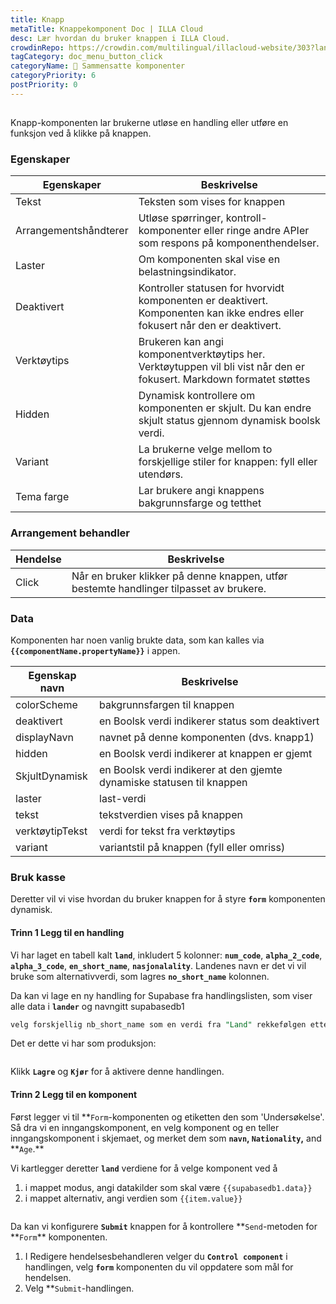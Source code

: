 ```yaml
---
title: Knapp
metaTitle: Knappekomponent Doc | ILLA Cloud
desc: Lær hvordan du bruker knappen i ILLA Cloud.
crowdinRepo: https://crowdin.com/multilingual/illacloud-website/303?languages=no&filter=basic&value=0
tagCategory: doc_menu_button_click
categoryName: 🧬 Sammensatte komponenter
categoryPriority: 6
postPriority: 0
---
```


## <h2 hidden>Hva er knapp?</h2>

Knapp-komponenten lar brukerne utløse en handling eller utføre en funksjon ved å klikke på knappen. 

### Egenskaper

| Egenskaper            | Beskrivelse                                                                                                                   |
| --------------------- | ----------------------------------------------------------------------------------------------------------------------------- |
| Tekst                 | Teksten som vises for knappen                                                                                                 |
| Arrangementshåndterer | Utløse spørringer, kontroll-komponenter eller ringe andre APIer som respons på komponenthendelser.                            |
| Laster                | Om komponenten skal vise en belastningsindikator.                                                                             |
| Deaktivert            | Kontroller statusen for hvorvidt komponenten er deaktivert. Komponenten kan ikke endres eller fokusert når den er deaktivert. |
| Verktøytips           | Brukeren kan angi komponentverktøytips her. Verktøytuppen vil bli vist når den er fokusert. Markdown formatet støttes         |
| Hidden                | Dynamisk kontrollere om komponenten er skjult. Du kan endre skjult status gjennom dynamisk boolsk verdi.                      |
| Variant               | La brukerne velge mellom to forskjellige stiler for knappen: fyll eller utendørs.                                             |
| Tema farge            | Lar brukere angi knappens bakgrunnsfarge og tetthet                                                                           |

### Arrangement behandler

| Hendelse | Beskrivelse                                                                             |
| -------- | --------------------------------------------------------------------------------------- |
| Click    | Når en bruker klikker på denne knappen, utfør bestemte handlinger tilpasset av brukere. |

### Data

Komponenten har noen vanlig brukte data, som kan kalles via **`{{componentName.propertyName}}`** i appen.

| Egenskap navn   | Beskrivelse                                                            |
| --------------- | ---------------------------------------------------------------------- |
| colorScheme     | bakgrunnsfargen til knappen                                            |
| deaktivert      | en Boolsk verdi indikerer status som deaktivert                        |
| displayNavn     | navnet på denne komponenten (dvs. knapp1)                              |
| hidden          | en Boolsk verdi indikerer at knappen er gjemt                          |
| SkjultDynamisk  | en Boolsk verdi indikerer at den gjemte dynamiske statusen til knappen |
| laster          | last-verdi                                                             |
| tekst           | tekstverdien vises på knappen                                          |
| verktøytipTekst | verdi for tekst fra verktøytips                                        |
| variant         | variantstil på knappen (fyll eller omriss)                             |

### Bruk kasse

Deretter vil vi vise hvordan du bruker knappen for å styre **`form`** komponenten dynamisk. 

#### Trinn 1 Legg til en handling

Vi har laget en tabell kalt **`land`**, inkludert 5 kolonner: **`num_code`**, **`alpha_2_code`**, **`alpha_3_code`**, **`en_short_name`**, **`nasjonalality`**. Landenes navn er det vi vil bruke som alternativverdi, som lagres **`no_short_name`** kolonnen.

Da kan vi lage en ny handling for Supabase fra handlingslisten, som viser alle data i **`lander`** og navngitt supabasedb1 

```sql
velg forskjellig nb_short_name som en verdi fra "Land" rekkefølgen etter verdi;
```

Det er dette vi har som produksjon:

<img src='https://cdn.illacloud.com/official-website/img/docs/countries.png' alt='' />

Klikk **`Lagre`** og **`Kjør`** for å aktivere denne handlingen.

#### Trinn 2 Legg til en komponent

Først legger vi til **`Form`-komponenten og etiketten den som 'Undersøkelse'. Så dra vi en inngangskomponent, en velg komponent og en teller inngangskomponent i skjemaet, og merket dem som **`navn`, `Nationality`,** and **`Age`.\*\*

Vi kartlegger deretter **`land`** verdiene for å velge komponent ved å 

1.  i mappet modus, angi datakilder som skal være `{{supabasedb1.data}}` 
2.  i mappet alternativ, angi verdien som `{{item.value}}`

<img src='https://cdn.illacloud.com/official-website/img/docs/button1.png' alt='' />

Da kan vi konfigurere **`Submit`** knappen for å kontrollere **`Send`-metoden for **`Form`\*\* komponenten. 

1.  I Redigere hendelsesbehandleren velger du **`Control component`** i handlingen, velg **`form`** komponenten du vil oppdatere som mål for hendelsen.
2.  Velg \*\*`Submit`-handlingen. 

<img src='https://cdn.illacloud.com/official-website/img/docs/countries2.png' alt='' />
